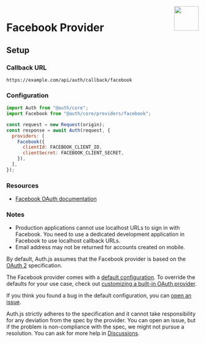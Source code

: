 
<img align="right" src="/img/providers/facebook.svg" height="64" width="64" />

# Facebook Provider

## Setup

### Callback URL

```
https://example.com/api/auth/callback/facebook
```

### Configuration

```js
import Auth from "@auth/core";
import Facebook from "@auth/core/providers/facebook";

const request = new Request(origin);
const response = await Auth(request, {
  providers: [
    Facebook({
      clientId: FACEBOOK_CLIENT_ID,
      clientSecret: FACEBOOK_CLIENT_SECRET,
    }),
  ],
});
```

### Resources

- [Facebook OAuth documentation](https://developers.facebook.com/docs/facebook-login/manually-build-a-login-flow/)

### Notes

- Production applications cannot use localhost URLs to sign in with Facebook. You need to use a dedicated development application in Facebook to use localhost callback URLs.
- Email address may not be returned for accounts created on mobile.

By default, Auth.js assumes that the Facebook provider is
based on the [OAuth 2](https://www.rfc-editor.org/rfc/rfc6749.html) specification.

<Callout>

The Facebook provider comes with a [default configuration](https://github.com/nextauthjs/next-auth/blob/main/packages/core/src/providers/facebook.ts).
To override the defaults for your use case, check out [customizing a built-in OAuth provider](https://authjs.dev/guides/providers/custom-provider#override-default-options).

</Callout>

If you think you found a bug in the default configuration, you can [open an issue](https://authjs.dev/new/provider-issue).

Auth.js strictly adheres to the specification and it cannot take responsibility for any deviation from
the spec by the provider. You can open an issue, but if the problem is non-compliance with the spec,
we might not pursue a resolution. You can ask for more help in [Discussions](https://authjs.dev/new/github-discussions).
